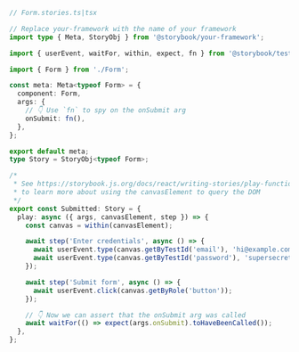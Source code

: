 ```ts
// Form.stories.ts|tsx

// Replace your-framework with the name of your framework
import type { Meta, StoryObj } from '@storybook/your-framework';

import { userEvent, waitFor, within, expect, fn } from '@storybook/test';

import { Form } from './Form';

const meta: Meta<typeof Form> = {
  component: Form,
  args: {
    // 👇 Use `fn` to spy on the onSubmit arg
    onSubmit: fn(),
  },
};

export default meta;
type Story = StoryObj<typeof Form>;

/*
 * See https://storybook.js.org/docs/react/writing-stories/play-function#working-with-the-canvas
 * to learn more about using the canvasElement to query the DOM
 */
export const Submitted: Story = {
  play: async ({ args, canvasElement, step }) => {
    const canvas = within(canvasElement);

    await step('Enter credentials', async () => {
      await userEvent.type(canvas.getByTestId('email'), 'hi@example.com');
      await userEvent.type(canvas.getByTestId('password'), 'supersecret');
    });

    await step('Submit form', async () => {
      await userEvent.click(canvas.getByRole('button'));
    });

    // 👇 Now we can assert that the onSubmit arg was called
    await waitFor(() => expect(args.onSubmit).toHaveBeenCalled());
  },
};
```
